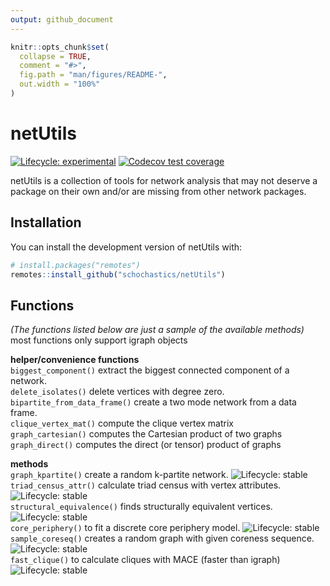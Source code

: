 ```yaml
---
output: github_document
---
```


<!-- README.md is generated from README.Rmd. Please edit that file -->

```r
knitr::opts_chunk$set(
  collapse = TRUE,
  comment = "#>",
  fig.path = "man/figures/README-",
  out.width = "100%"
)
```
#  netUtils

<!-- badges: start -->
[![Lifecycle: experimental](https://img.shields.io/badge/lifecycle-experimental-orange.svg)](https://www.tidyverse.org/lifecycle/#experimental)
[![Codecov test coverage](https://codecov.io/gh/schochastics/netUtils/branch/master/graph/badge.svg)](https://codecov.io/gh/schochastics/netUtils?branch=master)
<!-- badges: end -->

netUtils is a collection of tools for network analysis that may not deserve a package on their own and/or are missing from other network packages.

## Installation

You can install the development version of netUtils with:

```r
# install.packages("remotes")
remotes::install_github("schochastics/netUtils")
```

## Functions

*(The functions listed below are just a sample of the available methods)*  
most functions only support igraph objects

**helper/convenience functions**  
`biggest_component()` extract the biggest connected component of a network.  
`delete_isolates()` delete vertices with degree zero.  
`bipartite_from_data_frame()` create a two mode network from a data frame.  
`clique_vertex_mat()` compute the clique vertex matrix  
`graph_cartesian()` computes the Cartesian product of two graphs  
`graph_direct()` computes the direct (or tensor) product of graphs

**methods**  
`graph_kpartite()` create a random k-partite network. ![Lifecycle: stable](https://img.shields.io/badge/lifecycle-stable-green.svg)  
<!-- `dyad_census_attr()` calculate dyad census with vertex attributes. ![Lifecycle: stable](https://img.shields.io/badge/lifecycle-stable-green.svg)   -->
`triad_census_attr()` calculate triad census with vertex attributes. ![Lifecycle: stable](https://img.shields.io/badge/lifecycle-stable-green.svg)    
`structural_equivalence()` finds structurally equivalent vertices. ![Lifecycle: stable](https://img.shields.io/badge/lifecycle-stable-green.svg)    
`core_periphery()` to fit a discrete core periphery model. ![Lifecycle: stable](https://img.shields.io/badge/lifecycle-experimental-orange.svg)  
`sample_coreseq()` creates a random graph with given coreness sequence. ![Lifecycle: stable](https://img.shields.io/badge/lifecycle-stable-green.svg)  
`fast_clique()` to calculate cliques with MACE (faster than igraph) ![Lifecycle: stable](https://img.shields.io/badge/lifecycle-stable-green.svg)
